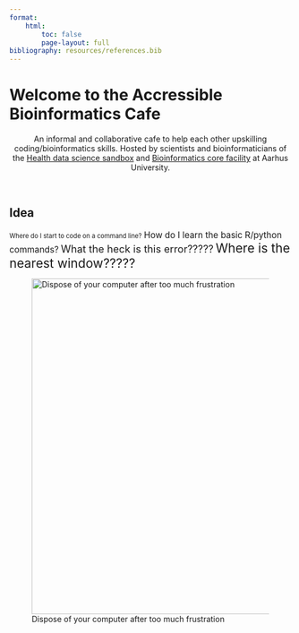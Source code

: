 ```yaml
---
format: 
    html:
        toc: false
        page-layout: full
bibliography: resources/references.bib
---
```


# Welcome to the Accressible Bioinformatics Cafe {.centered}

<div style="text-align: center;">
An informal and collaborative cafe to help each other upskilling coding/bioinformatics skills. Hosted by scientists and bioinformaticians of the [Health data science sandbox](https://hds-sandbox.github.io) and [Bioinformatics core facility](https://biomed.au.dk/bioinformatics-core-facility) at Aarhus University.
</div>

&nbsp;

## Idea {.centered}

<span style="font-size:0.8em;">Where do I start to code on a command line?</span>
<span style="font-size:1.1em;"> How do I learn the basic R/python commands?</span>
<span style="font-size:1.3em;"> What the heck is this error?????</span>
<span style="font-size:1.6em;"> Where is the nearest window?????</span>

![Dispose of your computer after too much frustration](img/homepage/disposepc.jpg){fig-align=center width=600px}

